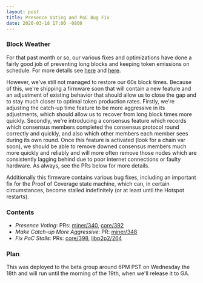 ```yaml
---
layout: post
title: Presence Voting and PoC Bug Fix
date: 2020-03-18 17:00 -0800
---
```


### Block Weather

For that past month or so, our various fixes and optimizations have done a fairly good job of
preventing long blocks and keeping token emissions on schedule. For more details see
[here](https://docs.helium.com/blog/2020/01/27/oom-fix.html) and
[here](https://docs.helium.com/blog/2020/01/31/time-catchup.html).

<!--truncate-->

However, we've still not managed to restore our 60s block times. Because of this, we're shipping a
firmware soon that will contain a new feature and an adjustment of existing behavior that should
allow us to close the gap and to stay much closer to optimal token production rates. Firstly, we're
adjusting the catch-up time feature to be more aggressive in its adjustments, which should allow us
to recover from long block times more quickly. Secondly, we're introducing a consensus feature which
records which consensus members completed the consensus protocol round correctly and quickly, and
also which other members each member sees during its own round. Once this feature is activated (look
for a chain var soon), we should be able to remove downed consensus members much more quickly and
reliably and will more often remove those nodes which are consistently lagging behind due to poor
internet connections or faulty hardware. As always, see the PRs below for more details.

Additionally this firmware contains various bug fixes, including an important fix for the Proof of
Coverage state machine, which can, in certain circumstances, become stalled indefinitely (or at
least until the Hotspot restarts).

### Contents

- _Presence Voting_: PRs: [miner/340](https://github.com/helium/miner/pull/340),
  [core/392](https://github.com/helium/blockchain-core/pull/392)
- _Make Catch-up More Aggressive_: PR: [miner/348](https://github.com/helium/miner/pull/348)
- _Fix PoC Stalls_: PRs: [core/398](https://github.com/helium/blockchain-core/pull/398),
  [libp2p2/264](https://github.com/helium/erlang-libp2p/pull/264)

### Plan

This was deployed to the beta group around 6PM PST on Wednesday the 18th and will run until the
morning of the 19th, when we'll release it to GA.
